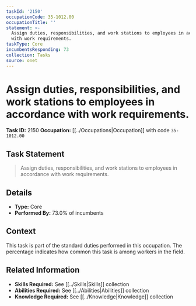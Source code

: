 ```yaml
---
taskId: '2150'
occupationCode: 35-1012.00
occupationTitle: ''
statement: >-
  Assign duties, responsibilities, and work stations to employees in accordance
  with work requirements.
taskType: Core
incumbentsResponding: 73
collection: Tasks
source: onet
---
```

# Assign duties, responsibilities, and work stations to employees in accordance with work requirements.

**Task ID:** 2150
**Occupation:** [[../Occupations|Occupation]] with code `35-1012.00`

## Task Statement

> Assign duties, responsibilities, and work stations to employees in accordance with work requirements.

## Details

- **Type:** Core
- **Performed By:** 73.0% of incumbents

## Context

This task is part of the standard duties performed in this occupation. The percentage indicates how common this task is among workers in the field.

## Related Information

- **Skills Required:** See [[../Skills|Skills]] collection
- **Abilities Required:** See [[../Abilities|Abilities]] collection
- **Knowledge Required:** See [[../Knowledge|Knowledge]] collection
